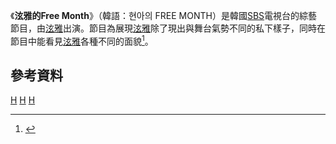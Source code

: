{{Notability Unreferenced |time=2017-02-17T18:57:29+00:00}}
{{電視節目信息框
|名稱       =泫雅的Free Month
|原名       = {{lang|kor|현아의 FREE MONTH}} 
|圖片       = Hyuna FREE MONTH.jpg
|圖說       = 
|類型       = [[綜藝節目|綜藝節目]]、[[真人秀|真人秀]]
|主持       = [[泫雅|泫雅]]
|地區       = {{KOR}}
|語言       = [[韓語|韓語]]
|製片人     = 
|developer  =
|每集長     = 約分鐘
|電視臺     = [[SBS_(韓國)|SBS]]
|視頻制式   = [[1080i|1080i]] ([[HDTV|HDTV]])
|音頻制式   = [[立體聲|立體聲]]
|首播國家   = {{KOR}}
|集數       = 5集
|開始       = {{start date|2014|7|21}}
|結束       =  {{end date|2014|8|18}}
|官方網站   = 
|tv_com_id  = 
|related    = [[泫雅的X19|泫雅的X19]]
|}}

《'''泫雅的Free Month'''》（韓語：현아의 FREE MONTH）是韓國[[SBS_(韓國)|SBS]]電視台的綜藝節目，由[[泫雅|泫雅]]出演。節目為展現[[泫雅|泫雅]]除了現出與舞台氣勢不同的私下樣子，同時在節目中能看見[[泫雅|泫雅]]各種不同的面貌<ref>{{cite web|url=http://www.koreastardaily.com/tc/news/44870|title=《泫雅的FREE MONTH》4minute泫雅公開新專輯準備過程|publisher=韓星網|access-date=2017-02-06|archive-date=2019-12-05|archive-url=https://web.archive.org/web/20191205024104/https://www.koreastardaily.com/tc/news/44870|dead-url=no}}</ref>。

==參考資料==
{{Reflist}}

{{TV-stub}}

[[Category:SBS|H]]
[[Category:韓國電視節目|H]]
[[Category:韓國綜藝節目|H]]